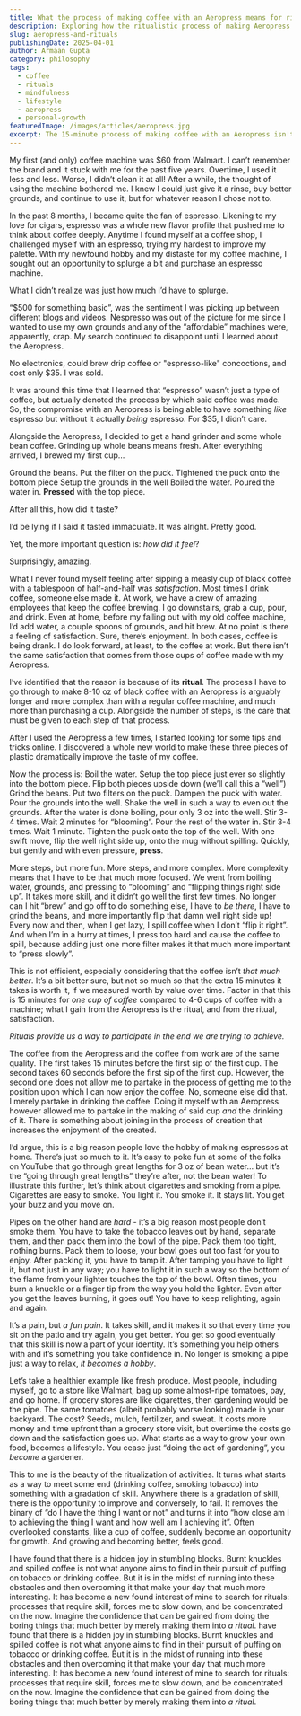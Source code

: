 ```yaml
---
title: What the process of making coffee with an Aeropress means for rituals
description: Exploring how the ritualistic process of making Aeropress coffee brings satisfaction through skill, concentration, and deliberate practice
slug: aeropress-and-rituals
publishingDate: 2025-04-01
author: Armaan Gupta
category: philosophy
tags:
  - coffee
  - rituals
  - mindfulness
  - lifestyle
  - aeropress
  - personal-growth
featuredImage: /images/articles/aeropress.jpg
excerpt: The 15-minute process of making coffee with an Aeropress isn't about efficiency—it's about the satisfaction that comes from participating in creation through deliberate, skillful ritual.
---
```

My first (and only) coffee machine was $60 from Walmart. I can’t remember the brand and it stuck with me for the past five years. Overtime, I used it less and less. Worse, I didn’t clean it at all! After a while, the thought of using the machine bothered me. I knew I could just give it a rinse, buy better grounds, and continue to use it, but for whatever reason I chose not to.

In the past 8 months, I became quite the fan of espresso. Likening to my love for cigars, espresso was a whole new flavor profile that pushed me to think about coffee deeply. Anytime I found myself at a coffee shop, I challenged myself with an espresso, trying my hardest to improve my palette. With my newfound hobby and my distaste for my coffee machine, I sought out an opportunity to splurge a bit and purchase an espresso machine.

What I didn’t realize was just how much I’d have to splurge.

“$500 for something basic”, was the sentiment I was picking up between different blogs and videos. Nespresso was out of the picture for me since I wanted to use my own grounds and any of the “affordable” machines were, apparently, crap. My search continued to disappoint until I learned about the Aeropress.

No electronics, could brew drip coffee or "espresso-like" concoctions, and cost only $35. I was sold.

It was around this time that I learned that “espresso” wasn’t just a type of coffee, but actually denoted the process by which said coffee was made. So, the compromise with an Aeropress is being able to have something *like* espresso but without it actually *being* espresso. For $35, I didn’t care.

Alongside the Aeropress, I decided to get a hand grinder and some whole bean coffee. Grinding up whole beans means fresh. After everything arrived, I brewed my first cup…

Ground the beans.
Put the filter on the puck.
Tightened the puck onto the bottom piece
Setup the grounds in the well
Boiled the water.
Poured the water in.
**Pressed** with the top piece.

After all this, how did it taste?

I’d be lying if I said it tasted immaculate. It was alright. Pretty good.

Yet, the more important question is: *how did it feel*?

Surprisingly, amazing.

What I never found myself feeling after sipping a measly cup of black coffee with a tablespoon of half-and-half was *satisfaction*. Most times I drink coffee, someone else made it. At work, we have a crew of amazing employees that keep the coffee brewing. I go downstairs, grab a cup, pour, and drink. Even at home, before my falling out with my old coffee machine, I’d add water, a couple spoons of grounds, and hit brew. At no point is there a feeling of satisfaction. Sure, there’s enjoyment. In both cases, coffee is being drank. I do look forward, at least, to the coffee at work. But there isn’t the same satisfaction that comes from those cups of coffee made with my Aeropress.

I’ve identified that the reason is because of its **ritual**. The process I have to go through to make 8-10 oz of black coffee with an Aeropress is arguably longer and more complex than with a regular coffee machine, and much more than purchasing a cup.
Alongside the number of steps, is the care that must be given to each step of that process.

After I used the Aeropress a few times, I started looking for some tips and tricks online. I discovered a whole new world to make these three pieces of plastic dramatically improve the taste of my coffee.

Now the process is:
Boil the water.
Setup the top piece just ever so slightly into the bottom piece.
Flip both pieces upside down (we’ll call this a “well”)
Grind the beans.
Put two filters on the puck.
Dampen the puck with water.
Pour the grounds into the well.
Shake the well in such a way to even out the grounds.
After the water is done boiling, pour only 3 oz into the well.
Stir 3-4 times.
Wait 2 minutes for “blooming”.
Pour the rest of the water in.
Stir 3-4 times.
Wait 1 minute.
Tighten the puck onto the top of the well.
With one swift move, flip the well right side up, onto the mug without spilling.
Quickly, but gently and with even pressure, **press**.

More steps, but more fun. More steps, and more complex. More complexity means that I have to be that much more focused. We went from boiling water, grounds, and pressing to “blooming” and “flipping things right side up”. It takes more skill, and it didn’t go well the first few times. No longer can I hit “brew” and go off to do something else, I have to *be there*, I have to grind the beans, and more importantly flip that damn well right side up! Every now and then, when I get lazy, I spill coffee when I don’t “flip it right”. And when I’m in a hurry at times, I press too hard and cause the coffee to spill, because adding just one more filter makes it that much more important to “press slowly”.

This is not efficient, especially considering that the coffee isn’t *that much better*. It’s a bit better sure, but not so much so that the extra 15 minutes it takes is worth it, if we measured worth by value over time. Factor in that this is 15 minutes for *one cup of coffee* compared to 4-6 cups of coffee with a machine; what I gain from the Aeropress is the ritual, and from the ritual, satisfaction.

*Rituals provide us a way to participate in the end we are trying to achieve.*

The coffee from the Aeropress and the coffee from work are of the same quality. The first takes 15 minutes before the first sip of the first cup. The second takes 60 seconds before the first sip of the first cup. However, the second one does not allow me to partake in the process of getting me to the position upon which I can now enjoy the coffee. No, someone else did that. I merely partake in drinking the coffee. Doing it myself with an Aeropress however allowed me to partake in the making of said cup *and* the drinking of it. There is something about joining in the process of creation that increases the enjoyment of the created.

I’d argue, this is a big reason people love the hobby of making espressos at home. There’s just so much to it. It’s easy to poke fun at some of the folks on YouTube that go through great lengths for 3 oz of bean water… but it’s the “going through great lengths” they’re after, not the bean water! To illustrate this further, let’s think about cigarettes and smoking from a pipe. Cigarettes are easy to smoke. You light it. You smoke it. It stays lit. You get your buzz and you move on.

Pipes on the other hand are *hard* - it’s a big reason most people don’t smoke them. You have to take the tobacco leaves out by hand, separate them, and then pack them into the bowl of the pipe. Pack them too tight, nothing burns. Pack them to loose, your bowl goes out too fast for you to enjoy. After packing it, you have to tamp it. After tamping you have to light it, but not just in any way; you have to light it in such a way so the bottom of the flame from your lighter touches the top of the bowl. Often times, you burn a knuckle or a finger tip from the way you hold the lighter. Even after you get the leaves burning, it goes out! You have to keep relighting, again and again.

It’s a pain, but *a fun pain*. It takes skill, and it makes it so that every time you sit on the patio and try again, you get better. You get so good eventually that this skill is now a part of your identity. It’s something you help others with and it’s something you take confidence in. No longer is smoking a pipe just a way to relax, *it becomes a hobby*.

Let’s take a healthier example like fresh produce. Most people, including myself, go to a store like Walmart, bag up some almost-ripe tomatoes, pay, and go home. If grocery stores are like cigarettes, then gardening would be the pipe. The same tomatoes (albeit probably worse looking) made in your backyard. The cost? Seeds, mulch, fertilizer, and sweat. It costs more money and time upfront than a grocery store visit, but overtime the costs go down and the satisfaction goes up. What starts as a way to grow your own food, becomes a lifestyle. You cease just “doing the act of gardening”, you *become* a gardener.

This to me is the beauty of the ritualization of activities. It turns what starts as a way to meet some end (drinking coffee, smoking tobacco) into something with a gradation of skill. Anywhere there is a gradation of skill, there is the opportunity to improve and conversely, to fail. It removes the binary of “do I have the thing I want or not” and turns it into “how close am I to achieving the thing I want and how well am I achieving it”. Often overlooked constants, like a cup of coffee, suddenly become an opportunity for growth. And growing and becoming better, feels good.

I have found that there is a hidden joy in stumbling blocks. Burnt knuckles and spilled coffee is not what anyone aims to find in their pursuit of puffing on tobacco or drinking coffee. But it is in the midst of running into these obstacles and then overcoming it that make your day that much more interesting. It has become a new found interest of mine to search for rituals: processes that require skill, forces me to slow down, and be concentrated on the now. Imagine the confidence that can be gained from doing the boring things that much better by merely making them into *a ritual*. have found that there is a hidden joy in stumbling blocks. Burnt knuckles and spilled coffee is not what anyone aims to find in their pursuit of puffing on tobacco or drinking coffee. But it is in the midst of running into these obstacles and then overcoming it that make your day that much more interesting. It has become a new found interest of mine to search for rituals: processes that require skill, forces me to slow down, and be concentrated on the now. Imagine the confidence that can be gained from doing the boring things that much better by merely making them into *a ritual*.